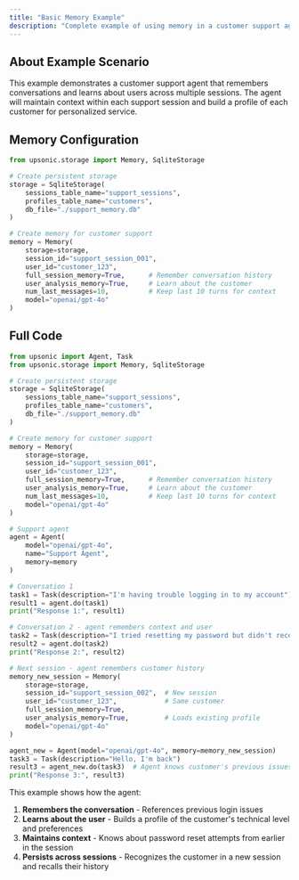 ```yaml
---
title: "Basic Memory Example"
description: "Complete example of using memory in a customer support agent"
---
```


## About Example Scenario

This example demonstrates a customer support agent that remembers conversations and learns about users across multiple sessions. The agent will maintain context within each support session and build a profile of each customer for personalized service.

## Memory Configuration

```python
from upsonic.storage import Memory, SqliteStorage

# Create persistent storage
storage = SqliteStorage(
    sessions_table_name="support_sessions",
    profiles_table_name="customers",
    db_file="./support_memory.db"
)

# Create memory for customer support
memory = Memory(
    storage=storage,
    session_id="support_session_001",
    user_id="customer_123",
    full_session_memory=True,      # Remember conversation history
    user_analysis_memory=True,     # Learn about the customer
    num_last_messages=10,          # Keep last 10 turns for context
    model="openai/gpt-4o"
)
```

## Full Code

```python
from upsonic import Agent, Task
from upsonic.storage import Memory, SqliteStorage

# Create persistent storage
storage = SqliteStorage(
    sessions_table_name="support_sessions",
    profiles_table_name="customers",
    db_file="./support_memory.db"
)

# Create memory for customer support
memory = Memory(
    storage=storage,
    session_id="support_session_001",
    user_id="customer_123",
    full_session_memory=True,      # Remember conversation history
    user_analysis_memory=True,     # Learn about the customer
    num_last_messages=10,          # Keep last 10 turns for context
    model="openai/gpt-4o"
)

# Support agent
agent = Agent(
    model="openai/gpt-4o",
    name="Support Agent",
    memory=memory
)

# Conversation 1
task1 = Task(description="I'm having trouble logging in to my account")
result1 = agent.do(task1)
print("Response 1:", result1)

# Conversation 2 - agent remembers context and user
task2 = Task(description="I tried resetting my password but didn't receive the email")
result2 = agent.do(task2)
print("Response 2:", result2)

# Next session - agent remembers customer history
memory_new_session = Memory(
    storage=storage,
    session_id="support_session_002",  # New session
    user_id="customer_123",            # Same customer
    full_session_memory=True,
    user_analysis_memory=True,         # Loads existing profile
    model="openai/gpt-4o"
)

agent_new = Agent(model="openai/gpt-4o", memory=memory_new_session)
task3 = Task(description="Hello, I'm back")
result3 = agent_new.do(task3)  # Agent knows customer's previous issues
print("Response 3:", result3)
```

This example shows how the agent:
1. **Remembers the conversation** - References previous login issues
2. **Learns about the user** - Builds a profile of the customer's technical level and preferences
3. **Maintains context** - Knows about password reset attempts from earlier in the session
4. **Persists across sessions** - Recognizes the customer in a new session and recalls their history
